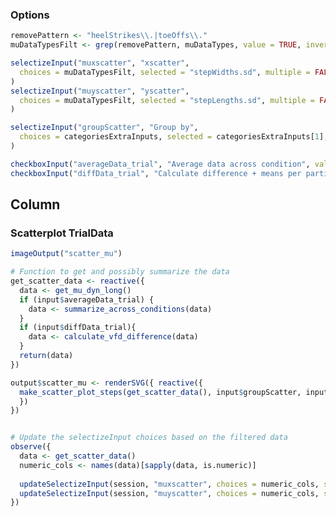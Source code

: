 ### Options
```r
removePattern <- "heelStrikes\\.|toeOffs\\."
muDataTypesFilt <- grep(removePattern, muDataTypes, value = TRUE, invert = TRUE)

selectizeInput("muxscatter", "xscatter",
  choices = muDataTypesFilt, selected = "stepWidths.sd", multiple = FALSE
)
selectizeInput("muyscatter", "yscatter",
  choices = muDataTypesFilt, selected = "stepLengths.sd", multiple = FALSE
)

selectizeInput("groupScatter", "Group by",
  choices = categoriesExtraInputs, selected = categoriesExtraInputs[1], multiple = FALSE
)

checkboxInput("averageData_trial", "Average data across condition", value = FALSE)
checkboxInput("diffData_trial", "Calculate difference + means per participant", value = FALSE)
```

Column
--------------------------------------------

### Scatterplot TrialData {data-height=1500}

```r
imageOutput("scatter_mu")
```

```r
# Function to get and possibly summarize the data
get_scatter_data <- reactive({
  data <- get_mu_dyn_long()
  if (input$averageData_trial) {
    data <- summarize_across_conditions(data)
  }
  if (input$diffData_trial){
    data <- calculate_vfd_difference(data)
  }
  return(data)
})

output$scatter_mu <- renderSVG({ reactive({
  make_scatter_plot_steps(get_scatter_data(), input$groupScatter, input$muxscatter, input$muyscatter, show_legend=TRUE, baseSize = input$baseSize)
  })
})


# Update the selectizeInput choices based on the filtered data
observe({
  data <- get_scatter_data()
  numeric_cols <- names(data)[sapply(data, is.numeric)]
  
  updateSelectizeInput(session, "muxscatter", choices = numeric_cols, selected = numeric_cols[1])
  updateSelectizeInput(session, "muyscatter", choices = numeric_cols, selected = numeric_cols[2])
})

```
